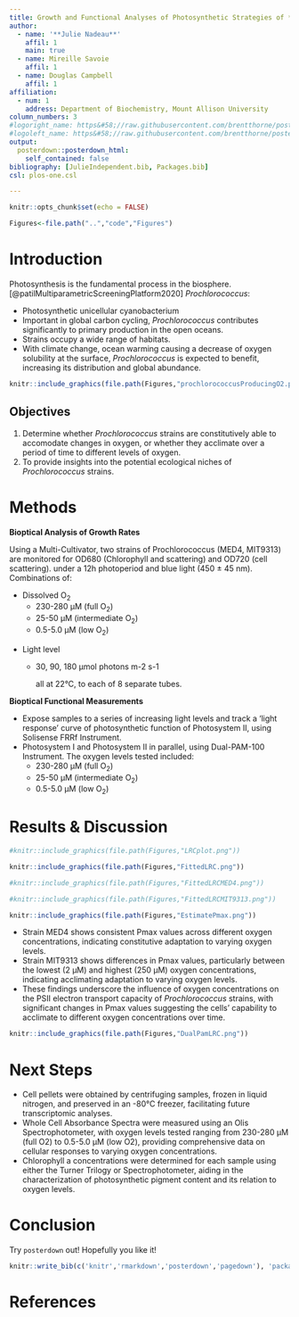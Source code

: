 ```yaml
---
title: Growth and Functional Analyses of Photosynthetic Strategies of *Prochlorococcus* Strains Under Varying Oxygen
author:
  - name: '**Julie Nadeau**'
    affil: 1
    main: true
  - name: Mireille Savoie
    affil: 1
  - name: Douglas Campbell
    affil: 1
affiliation: 
  - num: 1
    address: Department of Biochemistry, Mount Allison University
column_numbers: 3
#logoright_name: https&#58;//raw.githubusercontent.com/brentthorne/posterdown/master/images/betterhexlogo.png
#logoleft_name: https&#58;//raw.githubusercontent.com/brentthorne/posterdown/master/images/betterhexlogo.png
output: 
  posterdown::posterdown_html:
    self_contained: false
bibliography: [JulieIndependent.bib, Packages.bib]
csl: plos-one.csl

---
```


```r
knitr::opts_chunk$set(echo = FALSE)
```

``` r
Figures<-file.path("..","code","Figures")
```

# Introduction
Photosynthesis is the fundamental process in the biosphere. [@patilMultiparametricScreeningPlatform2020]
*Prochlorococcus*:
<p class="forceBreak"></p>
- Photosynthetic unicellular cyanobacterium 
- Important in global carbon cycling, *Prochlorococcus* contributes significantly to primary production in the open oceans. 
- Strains occupy a wide range of habitats.
- With climate change, ocean warming causing a decrease of oxygen solubility at the surface, *Prochlorococcus* is expected to benefit, increasing its distribution and global abundance.
```r
knitr::include_graphics(file.path(Figures,"prochlorococcusProducingO2.png"))
```

## Objectives

1. Determine whether *Prochlorococcus* strains are constitutively able to accomodate changes in oxygen, or whether they acclimate over a period of time to different levels of oxygen.
2. To provide insights into the potential ecological niches of *Prochlorococcus* strains.

# Methods

**Bioptical Analysis of Growth Rates**
<p class="forceBreak"></p>
Using a Multi-Cultivator, two strains of Prochlorococcus (MED4, MIT9313) are monitored for OD680 (Chlorophyll and scattering) and OD720 (cell scattering).
under a 12h photoperiod and blue light (450 ± 45 nm). Combinations of:
<p class="forceBreak"></p>
- Dissolved O~2~
  - 230-280 µM (full O~2~)
  - 25-50 µM (intermediate O~2~)
  - 0.5-5.0 µM (low O~2~) 
<p class="forceBreak"></p>
- Light level 
<p class="forceBreak"></p>
  - 30, 90, 180 µmol photons m-2 s-1
<p class="forceBreak"></p>
all at 22°C, to each of 8 separate tubes.

**Bioptical Functional Measurements**
<p class="forceBreak"></p>
- Expose samples to a series of increasing light levels and track a 'light response' curve of photosynthetic function of Photosystem II, using Solisense FRRf  Instrument.
- Photosystem I and Photosystem II in parallel, using Dual-PAM-100 Instrument. The oxygen levels tested included:
  - 230-280 µM (full O~2~)
  - 25-50 µM (intermediate O~2~) 
  - 0.5-5.0 µM (low O~2~) 
  
# Results & Discussion

```r
#knitr::include_graphics(file.path(Figures,"LRCplot.png"))
```


```r
knitr::include_graphics(file.path(Figures,"FittedLRC.png"))
```

```r
#knitr::include_graphics(file.path(Figures,"FittedLRCMED4.png"))
```

```r
#knitr::include_graphics(file.path(Figures,"FittedLRCMIT9313.png"))
```

```r
knitr::include_graphics(file.path(Figures,"EstimatePmax.png"))
```
- Strain MED4 shows consistent Pmax values across different oxygen concentrations, indicating constitutive adaptation to varying oxygen levels.
- Strain MIT9313 shows differences in Pmax values, particularly between the lowest (2 µM) and highest (250 µM) oxygen concentrations, indicating acclimating adaptation to varying oxygen levels.
- These findings underscore the influence of oxygen concentrations on the PSII electron transport capacity of *Prochlorococcus* strains, with significant changes in Pmax values suggesting the cells' capability to acclimate to different oxygen concentrations over time.

```r
knitr::include_graphics(file.path(Figures,"DualPamLRC.png"))
```

# Next Steps

- Cell pellets were obtained by centrifuging samples, frozen in liquid nitrogen, and preserved in an -80°C freezer, facilitating future transcriptomic analyses.
- Whole Cell Absorbance Spectra were measured using an Olis Spectrophotometer, with oxygen levels tested ranging from 230-280 µM (full O2) to 0.5-5.0 µM (low O2), providing comprehensive data on cellular responses to varying oxygen concentrations.
- Chlorophyll a concentrations were determined for each sample using either the Turner Trilogy or Spectrophotometer, aiding in the characterization of photosynthetic pigment content and its relation to oxygen levels.

# Conclusion

Try `posterdown` out! Hopefully you like it!

```r
knitr::write_bib(c('knitr','rmarkdown','posterdown','pagedown'), 'packages.bib')
```

# References
